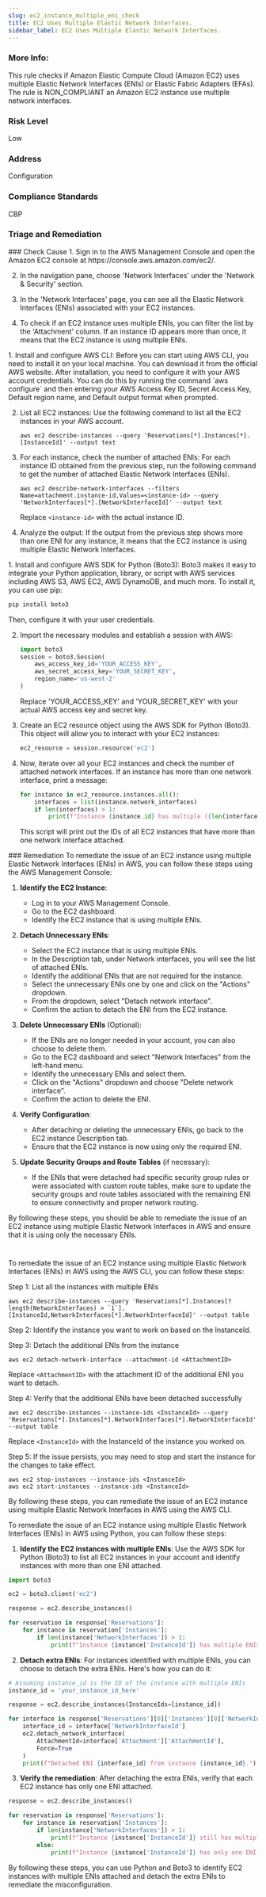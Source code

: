 ```yaml
---
slug: ec2_instance_multiple_eni_check
title: EC2 Uses Multiple Elastic Network Interfaces. 
sidebar_label: EC2 Uses Multiple Elastic Network Interfaces. 
---
```


### More Info:

This rule checks if Amazon Elastic Compute Cloud (Amazon EC2) uses multiple Elastic Network Interfaces (ENIs) or Elastic Fabric Adapters (EFAs). The rule is NON_COMPLIANT an Amazon EC2 instance use multiple network interfaces.

### Risk Level

Low

### Address

Configuration

### Compliance Standards

CBP

### Triage and Remediation
<Tabs>


<Tab title='Cause'>
### Check Cause
<AccordionGroup>
<Accordion title='Using Console' defaultOpen='true'>
1. Sign in to the AWS Management Console and open the Amazon EC2 console at https://console.aws.amazon.com/ec2/.

2. In the navigation pane, choose 'Network Interfaces' under the 'Network & Security' section.

3. In the 'Network Interfaces' page, you can see all the Elastic Network Interfaces (ENIs) associated with your EC2 instances. 

4. To check if an EC2 instance uses multiple ENIs, you can filter the list by the 'Attachment' column. If an instance ID appears more than once, it means that the EC2 instance is using multiple ENIs.
</Accordion>

<Accordion title='Using CLI'>
1. Install and configure AWS CLI: Before you can start using AWS CLI, you need to install it on your local machine. You can download it from the official AWS website. After installation, you need to configure it with your AWS account credentials. You can do this by running the command `aws configure` and then entering your AWS Access Key ID, Secret Access Key, Default region name, and Default output format when prompted.

2. List all EC2 instances: Use the following command to list all the EC2 instances in your AWS account.

   ```
   aws ec2 describe-instances --query 'Reservations[*].Instances[*].[InstanceId]' --output text
   ```

3. For each instance, check the number of attached ENIs: For each instance ID obtained from the previous step, run the following command to get the number of attached Elastic Network Interfaces (ENIs).

   ```
   aws ec2 describe-network-interfaces --filters Name=attachment.instance-id,Values=<instance-id> --query 'NetworkInterfaces[*].[NetworkInterfaceId]' --output text
   ```

   Replace `<instance-id>` with the actual instance ID.

4. Analyze the output: If the output from the previous step shows more than one ENI for any instance, it means that the EC2 instance is using multiple Elastic Network Interfaces.
</Accordion>

<Accordion title='Using Python'>
1. Install and configure AWS SDK for Python (Boto3): Boto3 makes it easy to integrate your Python application, library, or script with AWS services including AWS S3, AWS EC2, AWS DynamoDB, and much more. To install it, you can use pip:

   ```bash
   pip install boto3
   ```
   Then, configure it with your user credentials.

2. Import the necessary modules and establish a session with AWS:

   ```python
   import boto3
   session = boto3.Session(
       aws_access_key_id='YOUR_ACCESS_KEY',
       aws_secret_access_key='YOUR_SECRET_KEY',
       region_name='us-west-2'
   )
   ```
   Replace 'YOUR_ACCESS_KEY' and 'YOUR_SECRET_KEY' with your actual AWS access key and secret key.

3. Create an EC2 resource object using the AWS SDK for Python (Boto3). This object will allow you to interact with your EC2 instances:

   ```python
   ec2_resource = session.resource('ec2')
   ```

4. Now, iterate over all your EC2 instances and check the number of attached network interfaces. If an instance has more than one network interface, print a message:

   ```python
   for instance in ec2_resource.instances.all():
       interfaces = list(instance.network_interfaces)
       if len(interfaces) > 1:
           print(f"Instance {instance.id} has multiple ({len(interfaces)}) network interfaces.")
   ```
   This script will print out the IDs of all EC2 instances that have more than one network interface attached.
</Accordion>
</AccordionGroup>
</Tab>
<Tab title='Remediation'>
### Remediation
<AccordionGroup>
<Accordion title='Using Console' defaultOpen='true'>
To remediate the issue of an EC2 instance using multiple Elastic Network Interfaces (ENIs) in AWS, you can follow these steps using the AWS Management Console:

1. **Identify the EC2 Instance**:
   - Log in to your AWS Management Console.
   - Go to the EC2 dashboard.
   - Identify the EC2 instance that is using multiple ENIs.

2. **Detach Unnecessary ENIs**:
   - Select the EC2 instance that is using multiple ENIs.
   - In the Description tab, under Network interfaces, you will see the list of attached ENIs.
   - Identify the additional ENIs that are not required for the instance.
   - Select the unnecessary ENIs one by one and click on the "Actions" dropdown.
   - From the dropdown, select "Detach network interface".
   - Confirm the action to detach the ENI from the EC2 instance.

3. **Delete Unnecessary ENIs** (Optional):
   - If the ENIs are no longer needed in your account, you can also choose to delete them.
   - Go to the EC2 dashboard and select "Network Interfaces" from the left-hand menu.
   - Identify the unnecessary ENIs and select them.
   - Click on the "Actions" dropdown and choose "Delete network interface".
   - Confirm the action to delete the ENI.

4. **Verify Configuration**:
   - After detaching or deleting the unnecessary ENIs, go back to the EC2 instance Description tab.
   - Ensure that the EC2 instance is now using only the required ENI.

5. **Update Security Groups and Route Tables** (if necessary):
   - If the ENIs that were detached had specific security group rules or were associated with custom route tables, make sure to update the security groups and route tables associated with the remaining ENI to ensure connectivity and proper network routing.

By following these steps, you should be able to remediate the issue of an EC2 instance using multiple Elastic Network Interfaces in AWS and ensure that it is using only the necessary ENIs.

#
</Accordion>

<Accordion title='Using CLI'>
To remediate the issue of an EC2 instance using multiple Elastic Network Interfaces (ENIs) in AWS using the AWS CLI, you can follow these steps:

Step 1: List all the instances with multiple ENIs
```
aws ec2 describe-instances --query 'Reservations[*].Instances[?length(NetworkInterfaces) > `1`].[InstanceId,NetworkInterfaces[*].NetworkInterfaceId]' --output table
```

Step 2: Identify the instance you want to work on based on the InstanceId.

Step 3: Detach the additional ENIs from the instance
```
aws ec2 detach-network-interface --attachment-id <AttachmentID>
```
Replace `<AttachmentID>` with the attachment ID of the additional ENI you want to detach.

Step 4: Verify that the additional ENIs have been detached successfully
```
aws ec2 describe-instances --instance-ids <InstanceId> --query 'Reservations[*].Instances[*].NetworkInterfaces[*].NetworkInterfaceId' --output table
```
Replace `<InstanceId>` with the InstanceId of the instance you worked on.

Step 5: If the issue persists, you may need to stop and start the instance for the changes to take effect.
```
aws ec2 stop-instances --instance-ids <InstanceId>
aws ec2 start-instances --instance-ids <InstanceId>
```

By following these steps, you can remediate the issue of an EC2 instance using multiple Elastic Network Interfaces in AWS using the AWS CLI.
</Accordion>

<Accordion title='Using Python'>
To remediate the issue of an EC2 instance using multiple Elastic Network Interfaces (ENIs) in AWS using Python, you can follow these steps:

1. **Identify the EC2 instances with multiple ENIs**: Use the AWS SDK for Python (Boto3) to list all EC2 instances in your account and identify instances with more than one ENI attached.

```python
import boto3

ec2 = boto3.client('ec2')

response = ec2.describe_instances()

for reservation in response['Reservations']:
    for instance in reservation['Instances']:
        if len(instance['NetworkInterfaces']) > 1:
            print(f"Instance {instance['InstanceId']} has multiple ENIs attached.")
```

2. **Detach extra ENIs**: For instances identified with multiple ENIs, you can choose to detach the extra ENIs. Here's how you can do it:

```python
# Assuming instance_id is the ID of the instance with multiple ENIs
instance_id = 'your_instance_id_here'

response = ec2.describe_instances(InstanceIds=[instance_id])

for interface in response['Reservations'][0]['Instances'][0]['NetworkInterfaces'][1:]:
    interface_id = interface['NetworkInterfaceId']
    ec2.detach_network_interface(
        AttachmentId=interface['Attachment']['AttachmentId'],
        Force=True
    )
    print(f"Detached ENI {interface_id} from instance {instance_id}.")
```

3. **Verify the remediation**: After detaching the extra ENIs, verify that each EC2 instance has only one ENI attached.

```python
response = ec2.describe_instances()

for reservation in response['Reservations']:
    for instance in reservation['Instances']:
        if len(instance['NetworkInterfaces']) > 1:
            print(f"Instance {instance['InstanceId']} still has multiple ENIs attached.")
        else:
            print(f"Instance {instance['InstanceId']} has only one ENI attached.")
```

By following these steps, you can use Python and Boto3 to identify EC2 instances with multiple ENIs attached and detach the extra ENIs to remediate the misconfiguration.
</Accordion>

</AccordionGroup>
</Tab>
</Tabs>


